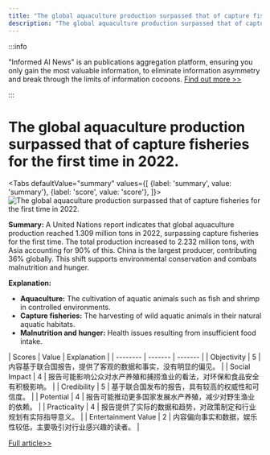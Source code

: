 ```yaml
---
title: "The global aquaculture production surpassed that of capture fisheries for the first time in 2022."
description: "The global aquaculture production surpassed that of capture fisheries for the first time in 2022."
---
```



:::info

"Informed AI News" is an publications aggregation platform, ensuring you only gain the most valuable information, to eliminate information asymmetry and break through the limits of information cocoons.  [Find out more >>](/)

:::

# The global aquaculture production surpassed that of capture fisheries for the first time in 2022.


<Tabs
	defaultValue="summary"
	values={[
	{label: 'summary', value: 'summary'},
	{label: 'score', value: 'score'},
]}>
<TabItem value="summary">
<img
  src="https://image.informedainews.com/2024/06/Foo-Es4-1717900606-0.jpg"
  alt="The global aquaculture production surpassed that of capture fisheries for the first time in 2022."
/>



**Summary:**
A United Nations report indicates that global aquaculture production reached 1.309 million tons in 2022, surpassing capture fisheries for the first time. The total production increased to 2.232 million tons, with Asia accounting for 90% of this. China is the largest producer, contributing 36% globally. This shift supports environmental conservation and combats malnutrition and hunger.

**Explanation:**
- **Aquaculture:** The cultivation of aquatic animals such as fish and shrimp in controlled environments.
- **Capture fisheries:** The harvesting of wild aquatic animals in their natural aquatic habitats.
- **Malnutrition and hunger:** Health issues resulting from insufficient food intake.
</TabItem>
<TabItem value="score">
	| Scores     | Value   | Explanation |
	| -------- | ------- | ------- |
	| Objectivity  | 5    | 内容基于联合国报告，提供了客观的数据和事实，没有明显的偏见。    |
	| Social Impact | 4     | 报告可能影响公众对水产养殖和捕捞渔业的看法，对环保和食品安全有积极影响。    |
	| Credibility    | 5    | 基于联合国发布的报告，具有较高的权威性和可信度。    |
	| Potential    | 4    | 报告可能推动更多国家发展水产养殖，减少对野生渔业的依赖。    |
	| Practicality    | 4    | 报告提供了实际的数据和趋势，对政策制定和行业规划有实际指导意义。    |
	| Entertainment Value    | 2    | 内容偏向事实和数据，娱乐性较低，主要吸引对行业感兴趣的读者。    |
</TabItem>
</Tabs>

[Full article>>](https://www.cnbeta.com.tw/articles/tech/1434092.htm)
